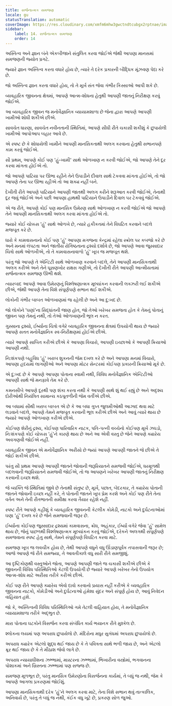 ```yaml
---
title: સર્જનાત્મક સમજણ
locale: gu
statusTranslation: automatic
coverImage: https://res.cloudinary.com/xmfm6mhw3gwctndtcubgx2rptnae/image/upload/v1741354419/small_cover_la_gran_rebelion_28716e29d2.webp
sidebar:
    label: 14. સર્જનાત્મક સમજણ
    order: 14
---
```

અસ્તિત્વ અને જ્ઞાન બંને એકબીજાને સંતુલિત કરવા જોઈએ જેથી આપણા માનસમાં સમજણની જ્યોત પ્રગટે.

જ્યારે જ્ઞાન અસ્તિત્વ કરતા વધારે હોય છે, ત્યારે તે દરેક પ્રકારની બૌદ્ધિક મૂંઝવણ પેદા કરે છે.

જો અસ્તિત્વ જ્ઞાન કરતા વધારે હોય, તો તે મૂર્ખ સંત જેવા ગંભીર કિસ્સાઓ આપી શકે છે.

વ્યવહારિક જીવનના ક્ષેત્રમાં, આપણે આત્મ-શોધના હેતુથી આપણી જાતનું નિરીક્ષણ કરવું જોઈએ.

આ વ્યવહારિક જીવન જ મનોવૈજ્ઞાનિક વ્યાયામશાળા છે જેના દ્વારા આપણે આપણી ખામીઓ શોધી શકીએ છીએ.

સાવચેત ધારણા, સાવચેત નવીનતાની સ્થિતિમાં, આપણે સીધી રીતે ચકાસી શકીશું કે છુપાયેલી ખામીઓ આપોઆપ બહાર આવે છે.

એ સ્પષ્ટ છે કે શોધાયેલી ખામીને આપણી માનસિકતાથી અલગ કરવાના હેતુથી સભાનપણે કામ કરવું જોઈએ.

સૌ પ્રથમ, આપણે કોઈ પણ 'હું-ખામી' સાથે ઓળખાણ ન કરવી જોઈએ, જો આપણે તેને દૂર કરવા માંગતા હોઈએ તો.

જો આપણે પાટિયા પર ઊભા રહીને તેને ઉપાડીને દીવાલ સાથે ટેકવવા માંગતા હોઈએ, તો જો આપણે તેના પર ઊભા રહીએ તો આ શક્ય નહીં બને.

દેખીતી રીતે આપણે પાટિયાને આપણી જાતથી અલગ કરીને શરૂઆત કરવી જોઈએ, તેનાથી દૂર જવું જોઈએ અને પછી આપણા હાથથી પાટિયાને ઉપાડીને દિવાલ પર ટેકવવું જોઈએ.

એ જ રીતે, આપણે કોઈ પણ માનસિક ઉમેરણ સાથે ઓળખાણ ન કરવી જોઈએ જો આપણે તેને આપણી માનસિકતાથી અલગ કરવા માંગતા હોઈએ તો.

જ્યારે કોઈ ચોક્કસ 'હું' સાથે ઓળખે છે, ત્યારે હકીકતમાં તેને વિઘટિત કરવાને બદલે મજબૂત કરે છે.

ધારો કે કામવાસનાનો કોઈ પણ 'હું' આપણા મગજના કેન્દ્રમાં રહેલા સ્ક્રોલ પર કબજો કરે છે અને મનમાં લંપટતા અને જાતીય રોગિષ્ઠતાના દ્રશ્યો દર્શાવે છે, જો આપણે આવા જુસ્સાદાર ચિત્રો સાથે ઓળખીએ, તો તે કામવાસનાવાળો 'હું' ખૂબ જ મજબૂત થશે.

પરંતુ જો આપણે તે એન્ટિટી સાથે ઓળખાણ કરવાને બદલે, તેને આપણી માનસિકતાથી અલગ કરીએ અને તેને ઘૂસણખોર રાક્ષસ ગણીએ, તો દેખીતી રીતે આપણી આત્મીયતામાં સર્જનાત્મક સમજણ ઊભી થશે.

ત્યારબાદ આપણે આવા ઉમેરણનું વિશ્લેષણાત્મક મૂલ્યાંકન કરવાની લક્ઝરી લઈ શકીએ છીએ, જેથી આપણે તેના વિશે સંપૂર્ણપણે સભાન થઈ શકીએ.

લોકોની ગંભીર બાબત ઓળખાણમાં જ રહેલી છે અને આ દુ:ખદ છે.

જો લોકોને 'ઘણાં'ના સિદ્ધાંતની જાણ હોત, જો તેઓ ખરેખર સમજતા હોત કે તેમનું પોતાનું જીવન પણ તેમનું નથી, તો તેઓ ઓળખાણની ભૂલ ન કરત.

ગુસ્સાના દ્રશ્યો, ઈર્ષ્યાના ચિત્રો વગેરે વ્યવહારિક જીવનના ક્ષેત્રમાં ઉપયોગી થાય છે જ્યારે આપણે સતત મનોવૈજ્ઞાનિક સ્વ-નિરીક્ષણમાં હોઈએ છીએ.

ત્યારે આપણે સાબિત કરીએ છીએ કે આપણા વિચારો, આપણી ઇચ્છાઓ કે આપણી ક્રિયાઓ આપણી નથી.

નિ:શંકપણે બહુવિધ 'હું' ખરાબ શુકનની જેમ દખલ કરે છે અને આપણા મનમાં વિચારો, આપણા હૃદયમાં લાગણીઓ અને આપણા મોટર સેન્ટરમાં કોઈપણ પ્રકારની ક્રિયાઓ મૂકે છે.

એ દુ:ખદ છે કે આપણે આપણા પોતાના સ્વામી નથી, વિવિધ મનોવૈજ્ઞાનિક એન્ટિટીઓ આપણી સાથે જે મનફાવે તેમ કરે છે.

કમનસીબે આપણે દૂરથી પણ શંકા કરતા નથી કે આપણી સાથે શું થઈ રહ્યું છે અને અદૃશ્ય દોરીઓથી નિયંત્રિત સામાન્ય કઠપૂતળીની જેમ વર્તીએ છીએ.

આ બધામાં સૌથી ખરાબ બાબત એ છે કે આ બધા ગુપ્ત જુલમીઓથી આઝાદ થવા માટે લડવાને બદલે, આપણે તેમને મજબૂત કરવાની ભૂલ કરીએ છીએ અને આવું ત્યારે થાય છે જ્યારે આપણે ઓળખાણ કરીએ છીએ.

કોઈપણ શેરીનું દ્રશ્ય, કોઈપણ પારિવારિક નાટક, પતિ-પત્ની વચ્ચેનો કોઈપણ મૂર્ખ ઝઘડો, નિઃશંકપણે કોઈ ચોક્કસ 'હું'ને કારણે થાય છે અને આ એવી વસ્તુ છે જેને આપણે ક્યારેય અવગણવી જોઈએ નહીં.

વ્યવહારિક જીવન એ મનોવૈજ્ઞાનિક અરીસો છે જ્યાં આપણે આપણી જાતને જે છીએ તે જોઈ શકીએ છીએ.

પરંતુ સૌ પ્રથમ આપણે આપણી જાતને જોવાની જરૂરિયાતને સમજવી જોઈએ, ધરમૂળથી બદલવાની જરૂરિયાતને સમજવી જોઈએ, તો જ આપણને ખરેખર આપણી જાતનું નિરીક્ષણ કરવાની ઇચ્છા થશે.

જે વ્યક્તિ જે સ્થિતિમાં જીવે છે તેનાથી સંતુષ્ટ છે, મૂર્ખ, પછાત, બેદરકાર, તે ક્યારેય પોતાની જાતને જોવાની ઇચ્છા નહીં કરે, તે પોતાની જાતને ખૂબ પ્રેમ કરશે અને કોઈ પણ રીતે તેના વર્તન અને તેની રીતભાતની સમીક્ષા કરવા તૈયાર રહેશે નહીં.

સ્પષ્ટ રીતે આપણે કહીશું કે વ્યવહારિક જીવનની કેટલીક કોમેડી, નાટકો અને દુર્ઘટનાઓમાં ઘણા 'હું' દખલ કરે છે જેને સમજવાની જરૂર છે.

ઈર્ષ્યાના કોઈપણ જુસ્સાદાર દ્રશ્યમાં કામવાસના, ક્રોધ, અહંકાર, ઈર્ષ્યા વગેરે જેવા 'હું' સામેલ થાય છે, જેનું પાછળથી વિશ્લેષણાત્મક મૂલ્યાંકન કરવું જોઈએ, દરેકને અલગથી સંપૂર્ણપણે સમજવાના સ્પષ્ટ હેતુ સાથે, તેમને સંપૂર્ણપણે વિઘટિત કરવા માટે.

સમજણ ખૂબ જ લવચીક હોય છે, તેથી આપણે વધુને વધુ ઊંડાણપૂર્વક તપાસવાની જરૂર છે; આજે આપણે જે રીતે સમજ્યા, તે આવતીકાલે વધુ સારી રીતે સમજીશું.

આ દૃષ્ટિકોણથી વસ્તુઓને જોતા, આપણે આપણી જાતે જ ચકાસી શકીએ છીએ કે જીવનની વિવિધ પરિસ્થિતિઓ કેટલી ઉપયોગી છે જ્યારે આપણે ખરેખર તેનો ઉપયોગ આત્મ-શોધ માટે અરીસા તરીકે કરીએ છીએ.

કોઈ પણ રીતે આપણે ક્યારેય એવો દાવો કરવાનો પ્રયાસ નહીં કરીએ કે વ્યવહારિક જીવનના નાટકો, કોમેડીઓ અને દુર્ઘટનાઓ હંમેશા સુંદર અને સંપૂર્ણ હોય છે, આવું નિવેદન વાહિયાત હશે.

જો કે, અસ્તિત્વની વિવિધ પરિસ્થિતિઓ ગમે તેટલી વાહિયાત હોય, તે મનોવૈજ્ઞાનિક વ્યાયામશાળા તરીકે અદ્ભુત છે.

મારા પોતાના ઘટકોને વિસર્જન કરવા સંબંધિત કાર્ય ભયાનક રીતે મુશ્કેલ છે.

શ્લોકના લયમાં પણ અપરાધ છુપાયેલો છે. મંદિરોના મધુર સુગંધમાં અપરાધ છુપાયેલો છે.

અપરાધ ક્યારેક એટલો શુદ્ધ થઈ જાય છે કે તે પવિત્રતા સાથે ભળી જાય છે, અને એટલો ક્રૂર થઈ જાય છે કે તે મીઠાશ જેવો લાગે છે.

અપરાધ ન્યાયાધીશના ઝભ્ભામાં, માસ્ટરના ઝભ્ભામાં, ભિખારીના વસ્ત્રોમાં, ભગવાનના પોશાકમાં અને ખ્રિસ્તના ઝભ્ભામાં પણ સજ્જ છે.

સમજણ મૂળભૂત છે, પરંતુ માનસિક ઉમેરણોના વિસર્જનના કાર્યમાં, તે બધું જ નથી, જેમ કે આપણે આગલા પ્રકરણમાં જોઈશું.

આપણા માનસિકતાથી દરેક 'હું'ને અલગ કરવા માટે, તેના વિશે સભાન થવું તાત્કાલિક, અનિવાર્ય છે, પરંતુ તે બધું જ નથી, કંઈક વધુ ખૂટે છે, પ્રકરણ સોળ જુઓ.
